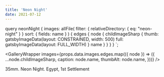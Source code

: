```yaml
---
title: 'Neon Night'
date: 2021-07-12
---
```



  query neonNight {
    images: allFile(
      filter: { relativeDirectory: { eq: "neon-night" } }
      sort: { fields: name }
    ) {
      edges {
        node {
          childImageSharp {
            thumb: gatsbyImageData(layout: CONSTRAINED, width: 500)
            full: gatsbyImageData(layout: FULL_WIDTH)
          }
          name
        }
      }
    }
  }
`;

<GalleryWrapper
  images={props.data.images.edges.map(({ node }) => ({
    ...node.childImageSharp,
    caption: node.name,
    thumbAlt: node.name,
  }))}
/>

35mm. Neon Night. Egypt, 1st Settlement
